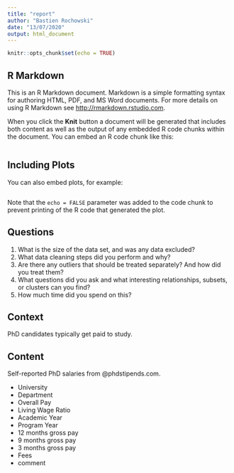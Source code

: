 ```yaml
---
title: "report"
author: "Bastien Rochowski"
date: "13/07/2020"
output: html_document
---
```


```r
knitr::opts_chunk$set(echo = TRUE)
```

## R Markdown

This is an R Markdown document. Markdown is a simple formatting syntax for authoring HTML, PDF, and MS Word documents. For more details on using R Markdown see <http://rmarkdown.rstudio.com>.

When you click the **Knit** button a document will be generated that includes both content as well as the output of any embedded R code chunks within the document. You can embed an R code chunk like this:

```r

```

## Including Plots

You can also embed plots, for example:

```r

```

Note that the `echo = FALSE` parameter was added to the code chunk to prevent printing of the R code that generated the plot.


## Questions
1. What is the size of the data set, and was any data excluded?			
2. What data cleaning steps did you perform and why?				
3. Are there any outliers that should be treated separately? And how did you treat them?							
4. What questions did you ask and what interesting relationships, subsets, or clusters can you find?						
5. How much time did you spend on this?								

## Context
PhD candidates typically get paid to study.

## Content
Self-reported PhD salaries from @phdstipends.com.

* University
* Department
* Overall Pay
* Living Wage Ratio
* Academic Year
* Program Year
* 12 months gross pay
* 9 months gross pay
* 3 months gross pay
* Fees
* comment


